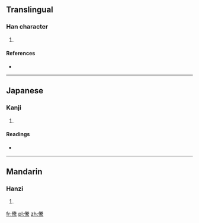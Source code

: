 ==Translingual==

===Han character===
{{Han char|rn=9|rad=人|as=16|sn=18|four=|canj=人火手火 (OFQF)}}

# {{defn|Han|sort=人16}}

====References====
* {{Han ref|kx=0121.130|dkj=01277|dj=0256.010|hdz=10236.130|uh=512F|ud=20783}}

----

==Japanese==

===Kanji===
{{ja-kanji|grade=|rs=人16}}

# {{defn|lang=ja|sort=人16}}

====Readings====
* {{ja-readings|on=[[とう]] (tō), [[どう]] (dō)|kun=[[むがい]] (mugai)}}

----

==Mandarin==

===Hanzi===
{{cmn-hanzi|pin=[[téng]] ([[teng2]])|wg=t'eng<sup>2</sup>}}

# {{defn|lang=cmn|sort=人16}}

[[fr:儯]]
[[pl:儯]]
[[zh:儯]]